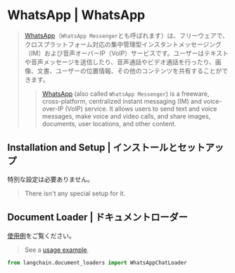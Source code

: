 # WhatsApp | WhatsApp

> [WhatsApp](https://www.whatsapp.com/)（`WhatsApp Messenger`とも呼ばれます）は、フリーウェアで、クロスプラットフォーム対応の集中管理型インスタントメッセージング（IM）および音声オーバーIP（VoIP）サービスです。ユーザーはテキストや音声メッセージを送信したり、音声通話やビデオ通話を行ったり、画像、文書、ユーザーの位置情報、その他のコンテンツを共有することができます。
>
> > [WhatsApp](https://www.whatsapp.com/) (also called `WhatsApp Messenger`) is a freeware, cross-platform, centralized instant messaging (IM) and voice-over-IP (VoIP) service. It allows users to send text and voice messages, make voice and video calls, and share images, documents, user locations, and other content.

## Installation and Setup | インストールとセットアップ

特別な設定は必要ありません。

> There isn't any special setup for it.

## Document Loader | ドキュメントローダー

[使用例](/docs/integrations/document_loaders/whatsapp_chat)をご覧ください。

> See a [usage example](/docs/integrations/document_loaders/whatsapp_chat).

```python
from langchain.document_loaders import WhatsAppChatLoader
```
